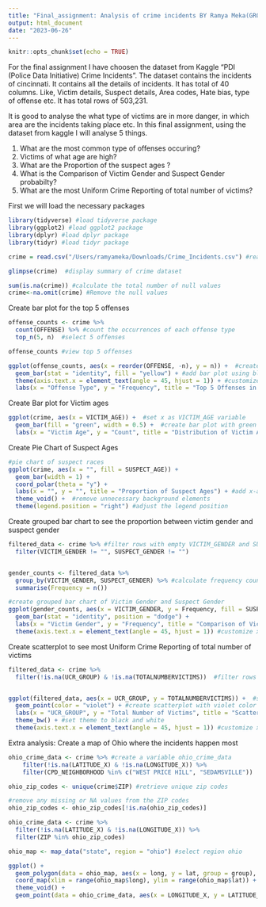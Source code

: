 ```yaml
---
title: "Final_assignment: Analysis of crime incidents BY Ramya Meka(GR019147)"
output: html_document
date: "2023-06-26"
---
```


```r
knitr::opts_chunk$set(echo = TRUE)
```

For the final assignment I have choosen the dataset from Kaggle "PDI (Police Data Initiative) Crime Incidents". The dataset contains the incidents of cincinnati. It contains all the details of incidents. It has total of 40 columns. Like, Victim details, Suspect details, Area codes, Hate bias, type of offense etc. It has total rows of 503,231. 

It is good to analyse the what type of victims are in more danger, in which area are the incidents taking place etc. In this final assignment, using the dataset from kaggle I will analyse 5 things. 

1. What are the most common type of offenses occuring?
2. Victims of what age are high?
3. What are the Proportion of the suspect ages ?
4. What is the Comparison of Victim Gender and Suspect Gender probabilty?
5. What are the most Uniform Crime Reporting of total number of victims?

First we will load the necessary packages

```r
library(tidyverse) #load tidyverse package 
library(ggplot2) #load ggplot2 package 
library(dplyr) #load dplyr package 
library(tidyr) #load tidyr package  
```

```r
crime = read.csv("/Users/ramyameka/Downloads/Crime_Incidents.csv") #read CSV file
```

```r
glimpse(crime)  #display summary of crime dataset
```

```r
sum(is.na(crime)) #calculate the total number of null values
crime<-na.omit(crime) #Remove the null values
```


Create bar plot for the top 5 offenses


```r
offense_counts <- crime %>%
  count(OFFENSE) %>% #count the occurrences of each offense type
  top_n(5, n)  #select 5 offenses

offense_counts #view top 5 offenses

ggplot(offense_counts, aes(x = reorder(OFFENSE, -n), y = n)) +  #create ggplot with offense_counts data with x and y variables
  geom_bar(stat = "identity", fill = "yellow") + #add bar plot using blue fill color
  theme(axis.text.x = element_text(angle = 45, hjust = 1)) + #customize x-axis text angle and justification
  labs(x = "Offense Type", y = "Frequency", title = "Top 5 Offenses in Crime Dataset") #add x-axis, y-axis and title labels
```



Create Bar plot for Victim ages 

```r
ggplot(crime, aes(x = VICTIM_AGE)) +  #set x as VICTIM_AGE variable
  geom_bar(fill = "green", width = 0.5) +  #create bar plot with green bars and width 0.5
  labs(x = "Victim Age", y = "Count", title = "Distribution of Victim Ages") #add x-axis, y-axis and title labels
```



Create Pie Chart of Suspect Ages

```r
#pie chart of suspect races
ggplot(crime, aes(x = "", fill = SUSPECT_AGE)) +
  geom_bar(width = 1) +
  coord_polar(theta = "y") +
  labs(x = "", y = "", title = "Proportion of Suspect Ages") + #add x-axis, y-axis and title labels
  theme_void() +  #remove unnecessary background elements
  theme(legend.position = "right") #adjust the legend position
```
  
  
  
Create grouped bar chart to see the proportion between victim gender and suspect gender

```r
filtered_data <- crime %>% #filter rows with empty VICTIM_GENDER and SUSPECT_GENDER
  filter(VICTIM_GENDER != "", SUSPECT_GENDER != "")


gender_counts <- filtered_data %>%
  group_by(VICTIM_GENDER, SUSPECT_GENDER) %>% #calculate frequency counts of Victim Gender and Suspect Gender combinations
  summarise(Frequency = n())

#create grouped bar chart of Victim Gender and Suspect Gender
ggplot(gender_counts, aes(x = VICTIM_GENDER, y = Frequency, fill = SUSPECT_GENDER)) +
  geom_bar(stat = "identity", position = "dodge") +
  labs(x = "Victim Gender", y = "Frequency", title = "Comparison of Victim Gender and Suspect Gender") + #add x-axis, y-axis and title labels
  theme(axis.text.x = element_text(angle = 45, hjust = 1)) #customize x-axis text angle and justification
```



Create scatterplot to see most Uniform Crime Reporting of total number of victims

```r
filtered_data <- crime %>%
  filter(!is.na(UCR_GROUP) & !is.na(TOTALNUMBERVICTIMS))  #filter rows with empty UCR_GROUP and TOTALNUMBERVICTIMS


ggplot(filtered_data, aes(x = UCR_GROUP, y = TOTALNUMBERVICTIMS)) +  #set x-axis as UCR_GROUP and y as TOTALNUMBERVICTIMS
  geom_point(color = "violet") + #create scatterplot with violet color
  labs(x = "UCR_GROUP", y = "Total Number of Victims", title = "Scatterplot of UCR and Total Number of Victims") + #add x-axis, y-axis and title labels
  theme_bw() + #set theme to black and white
  theme(axis.text.x = element_text(angle = 45, hjust = 1)) #customize x-axis text angle and justification
```

Extra analysis: Create a map of Ohio where the incidents happen most

```r
ohio_crime_data <- crime %>% #create a variable ohio_crime_data
    filter(!is.na(LATITUDE_X) & !is.na(LONGITUDE_X)) %>% 
    filter(CPD_NEIGHBORHOOD %in% c("WEST PRICE HILL", "SEDAMSVILLE"))

ohio_zip_codes <- unique(crime$ZIP) #retrieve unique zip codes

#remove any missing or NA values from the ZIP codes
ohio_zip_codes <- ohio_zip_codes[!is.na(ohio_zip_codes)]

ohio_crime_data <- crime %>%
  filter(!is.na(LATITUDE_X) & !is.na(LONGITUDE_X)) %>%
  filter(ZIP %in% ohio_zip_codes)

ohio_map <- map_data("state", region = "ohio") #select region ohio

ggplot() +
  geom_polygon(data = ohio_map, aes(x = long, y = lat, group = group), fill = "lightgray", color = "white") + #fill the map color with lightgray
  coord_map(xlim = range(ohio_map$long), ylim = range(ohio_map$lat)) + 
  theme_void() +
  geom_point(data = ohio_crime_data, aes(x = LONGITUDE_X, y = LATITUDE_X), color = "red", size = 2) #plot the data in red color
```


